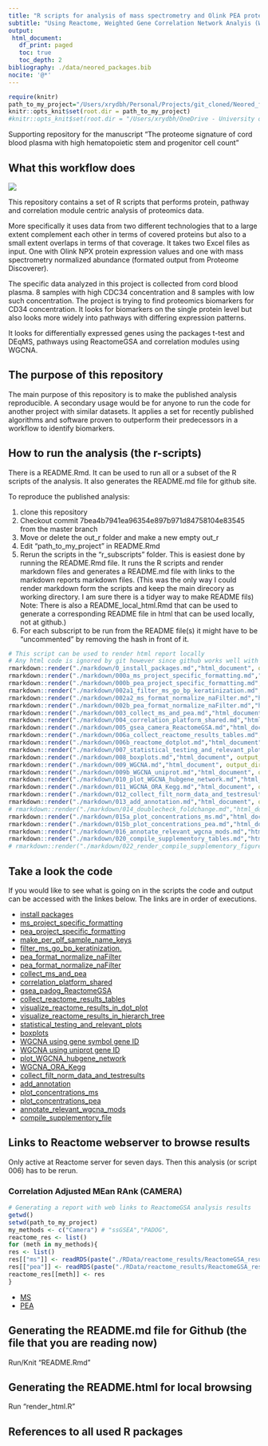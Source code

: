 ```yaml
---
title: "R scripts for analysis of mass spectrometry and Olink PEA proteomics data from cord blood"
subtitle: "Using Reactome, Weighted Gene Correlation Network Analyis (WGCNA) and gene centric methods"
output:
 html_document:
   df_print: paged
   toc: true
   toc_depth: 2
bibliography: ./data/neored_packages.bib
nocite: '@*'
---
```


```r
require(knitr)
path_to_my_project="/Users/xrydbh/Personal/Projects/git_cloned/Neored_fresh/Neored"
knitr::opts_knit$set(root.dir = path_to_my_project)
#knitr::opts_knit$set(root.dir = "/Users/xrydbh/OneDrive - University of Gothenburg/Neored")

```

Supporting repository for the manuscript “The proteome signature of cord blood plasma with high hematopoietic stem and progenitor cell count”

## What this workflow does 

<!-- ```{r sunburst, echo=F, message=FALSE, fig.cap ="Three main types of analyses"} -->
<!-- source("./r_subscripts/make_graphcal_abstract/sunburst_plot.R") -->
<!-- fig -->
<!-- ``` -->

![](./data/023_neored_graphical_ab_sunburst.png)



This repository contains a set of R scripts that performs protein, pathway and correlation module centric analysis of proteomics data. 

More specifically it uses data from two different technologies that to a large extent complement each other in terms of covered proteins but also to a small extent overlaps in terms of that coverage. It takes two Excel files as input. One with Olink NPX protein expression values and one with mass spectrometry normalized abundance (formated output from Proteome Discoverer).

The specific data analyzed in this project is collected from cord blood plasma. 8 samples with high CDC34 concentration and 8 samples with low such concentration. The project is trying to find proteomics biomarkers for CD34 concentration. It looks for biomarkers on the single protein level but also looks more widely into pathways with differing expression patterns.

It looks for differentially expressed genes using the packages  t-test and DEqMS, pathways using ReactomeGSA and correlation modules using WGCNA.

## The purpose of this repository
The main purpose of this repository is to make the published analysis reproducible. A secondary usage would be for anyone to run the code for another project with similar datasets.
It applies a set for recently published algorithms and software proven to outperform their predecessors in a workflow to identify biomarkers.

## How to run the analysis (the r-scripts)

There is a README.Rmd. It can be used to run all or a subset of the R scripts of the analysis. It also generates the README.md file for github site.



To reproduce the published analysis:

1. clone this repository 
2. Checkout commit 7bea4b7941ea96354e897b971d84758104e83545 from the master branch
3. Move or delete the out_r folder and make a new empty out_r
4. Edit "path_to_my_project" in README.Rmd 
5. Rerun the scripts in the "r_subscripts" folder. This is easiest done by running the README.Rmd file. It runs the R scripts and render markdown files and generates a README.md file with links to the markdown reports markdown files. (This was the only way I could render markdown form the scripts and keep the main direcory as working directory. I am sure there is a tidyer way to make README fils)
Note:  There is also a README_local_html.Rmd that can be used to generate a corresponding README file in html that can be used locally, not at github.)
6. For each subscript to be run from the README file(s) it might have to be "uncommented" by removing the hash in front of it.

```r

# This script can be used to render html report locally 
# Any html code is ignored by git however since github works well with displaying markdown as it is
rmarkdown::render("./markdown/0_install_packages.md","html_document", output_dir="./html/")
rmarkdown::render("./markdown/000a_ms_project_specific_formatting.md","html_document", output_dir="./html/")
rmarkdown::render("./markdown/000b_pea_project_specific_formatting.md","html_document", output_dir="./html/")
rmarkdown::render("./markdown/002a1_filter_ms_go_bp_keratinization.md","html_document", output_dir="./html/")
rmarkdown::render("./markdown/002a2_ms_format_normalize_naFilter.md","html_document", output_dir="./html/")
rmarkdown::render("./markdown/002b_pea_format_normalize_naFilter.md","html_document", output_dir="./html/")
rmarkdown::render("./markdown/003_collect_ms_and_pea.md","html_document", output_dir="./html/")
rmarkdown::render("./markdown/004_correlation_platform_shared.md","html_document", output_dir="./html/")
rmarkdown::render("./markdown/005_gsea_camera_ReactomeGSA.md","html_document", output_dir="./html/")
rmarkdown::render("./markdown/006a_collect_reactome_results_tables.md","html_document", output_dir="./html/")
rmarkdown::render("./markdown/006b_reactome_dotplot.md","html_document", output_dir="./html/")
rmarkdown::render("./markdown/007_statistical_testing_and_relevant_plots.md","html_document", output_dir="./html/")
rmarkdown::render("./markdown/008_boxplots.md","html_document", output_dir="./html/")
rmarkdown::render("./markdown/009_WGCNA.md","html_document", output_dir="./html/")
rmarkdown::render("./markdown/009b_WGCNA_uniprot.md","html_document", output_dir="./html/")
rmarkdown::render("./markdown/010_plot_WGCNA_hubgene_network.md","html_document", output_dir="./html/")
rmarkdown::render("./markdown/011_WGCNA_ORA_Kegg.md","html_document", output_dir="./html/")
rmarkdown::render("./markdown/012_collect_filt_norm_data_and_testresults.md","html_document", output_dir="./html/")
rmarkdown::render("./markdown/013_add_annotation.md","html_document", output_dir="./html/")
# rmarkdown::render("./markdown/014_doublecheck_foldchange.md","html_document", output_dir="./html/")
rmarkdown::render("./markdown/015a_plot_concentrations_ms.md","html_document", output_dir="./html/")
rmarkdown::render("./markdown/015b_plot_concentrations_pea.md","html_document", output_dir="./html/")
rmarkdown::render("./markdown/016_annotate_relevant_wgcna_mods.md","html_document", output_dir="./html/")
rmarkdown::render("./markdown/020_compile_supplementory_tables.md","html_document", output_dir="./html/")
# rmarkdown::render("./markdown/022_render_compile_supplementory_figures.md","html_document", output_dir="./html/")

```

## Take a look the code

If you would like to see what is going on in the scripts the code and output can be accessed with the linkes below. The links are in order of executions.

* [install packages](html/0_install_packages.html)
* [ms_project_specific_formatting](html/000a_ms_project_specific_formatting.html)
* [pea_project_specific_formatting](html/000b_pea_project_specific_formatting.html)
* [make_per_plf_sample_name_keys](html/001_make_per_plf_sample_name_keys.html)
* [filter_ms_go_bp_keratinization.](html/002a1_filter_ms_go_bp_keratinization.html)
* [pea_format_normalize_naFilter](html/002a2_ms_format_normalize_naFilter.html)
* [pea_format_normalize_naFilter](html/002b_pea_format_normalize_naFilter.html)
* [collect_ms_and_pea](html/003_collect_ms_and_pea.html)
* [correlation_platform_shared](html/004_correlation_platform_shared.html)
* [gsea_padog_ReactomeGSA](html/005_gsea_padog_ReactomeGSA.html)
* [collect_reactome_results_tables](html/006a_collect_reactome_results_tables.html)
* [visualize_reactome_results_in_dot_plot](html/006b_reactome_dotplot.html)
* [visualize_reactome_results_in_hierarch_tree](html/006c_reactome_results_in_hierarch_tree.html)
* [statistical_testing_and_relevant_plots](html/007_statistical_testing_and_relevant_plots.html)
* [boxplots](html/008_boxplots.html)
* [WGCNA using gene symbol gene ID](html/009_WGCNA.html)
* [WGCNA using uniprot gene ID](html/009b_WGCNA_uniprot.html)
* [plot_WGCNA_hubgene_network](html/010_plot_WGCNA_hubgene_network.html)
* [WGCNA_ORA_Kegg](html/011_WGCNA_ORA_Kegg.html)
* [collect_filt_norm_data_and_testresults](html/012_collect_filt_norm_data_and_testresults.html)
* [add_annotation](html/013_add_annotation.html)
* [plot_concentrations_ms](html/015a_plot_concentrations_ms.html)
* [plot_concentrations_pea](html/015b_plot_concentrations_pea.html)
* [annotate_relevant_wgcna_mods](html/016_annotate_relevant_wgcna_mods.html)
* [compile_supplementory_file](html/020_compile_supplementory_tables.html)

## Links to Reactome webserver to browse results
Only active at Reactome server for seven days. Then this analysis (or script 006) has to be rerun.

### Correlation Adjusted MEan RAnk (CAMERA)

```r
# Generating a report with web links to ReactomeGSA analysis results
getwd()
setwd(path_to_my_project)
my_methods <- c("Camera") # "ssGSEA","PADOG",
reactome_res <- list()
for (meth in my_methods){
res <- list()
res[["ms"]] <- readRDS(paste("./RData/reactome_results/ReactomeGSA_result_",meth,"_ms_abundances_eq_med_norm.rds",sep=""))
res[["pea"]] <- readRDS(paste("./RData/reactome_results/ReactomeGSA_result_",meth,"_pea_abundances_eq_med_norm.rds",sep="")) 
reactome_res[[meth]] <- res
}
```

* [MS](`r reactome_res[["Camera"]][["ms"]]@reactome_links[[1]][["url"]]`)
* [PEA](`r reactome_res[["Camera"]][["pea"]]@reactome_links[[1]][["url"]]`)

## Generating the README.md file for Github (the file that you are reading now)
Run/Knit "README.Rmd"

## Generating the README.html for local browsing
Run "render_html.R"


## References to all used R packages
